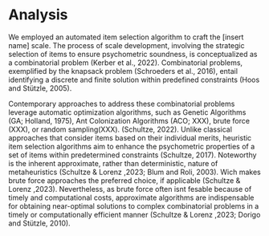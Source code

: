 # Analysis

We employed an automated item selection algorithm to craft the [insert name] scale. The process of scale development, involving the strategic selection of items to ensure psychometric soundness, is conceptualized as a combinatorial problem (Kerber et al., 2022). Combinatorial problems, exemplified by the knapsack problem (Schroeders et al., 2016), entail identifying a discrete and finite solution within predefined constraints (Hoos and Stützle, 2005).

Contemporary approaches to address these combinatorial problems leverage automatic optimization algorithms, such as Genetic Algorithms (GA; Holland, 1975), Ant Colonization Algorithms (ACO; XXX), brute force (XXX), or random sampling(XXX). (Schultze, 2022). 
Unlike classical approaches that consider items based on their individual merits, heuristic item selection algorithms aim to enhance the psychometric properties of a set of items within predetermined constraints (Schultze, 2017). 
Noteworthy is the inherent approximate, rather than deterministic, nature of metaheuristics (Schultze & Lorenz ,2023; Blum and Roli, 2003). Wich makes brute force approaches the preferred choice, if applicable (Schultze & Lorenz ,2023). Nevertheless, as brute force often isnt fesable because of timely and computational costs, approximate algorithms are indispensable for obtaining near-optimal solutions to complex combinatorial problems in a timely or computationally efficient manner (Schultze & Lorenz ,2023; Dorigo and Stützle, 2010).
